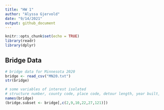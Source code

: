 ```yaml
---
title: "HW 1"
author: "Alyssa Gjervold"
date: "9/14/2021"
output: github_document
---
```


```r
knitr::opts_chunk$set(echo = TRUE)
library(readr)
library(dplyr)
```

## Bridge Data

```r
# bridge data for Minnesota 2020
bridge <- read_csv("MN20.txt")
str(bridge)

# some variables of interest isolated
# structure number, county code, place code, detour length, year built, avg daily traffic, condition ratings
names(bridge)
(bridge.subset <- bridge[,c(2,9,10,22,27,121)])
```


